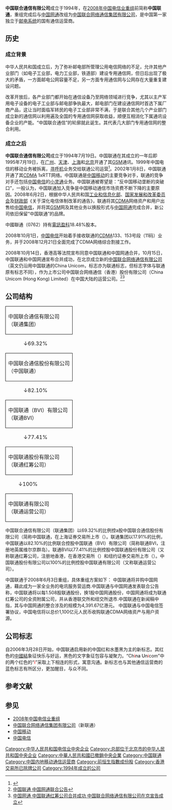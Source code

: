 {{NoteTA|G1=CR|G2=IT}}
{{about|2008年中国电信业重组之前的中国联合通信有限公司|其它名称类似的公司|中国联通 (消歧义)}}
{{Infobox_Company
|company_name =中国联合通信有限公司
|company_name_en = China United Telecommunications Ltd
|company_logo =[[File:China_Unicom.png|File:China_Unicom.png]]
|company_type = [[中國中央企業|中國中央企業]]（[[紅籌股|紅籌股]]）[[上市公司|上市公司]]
|market_information ={{nyse2|CHU}}<br />{{sehk2|0762}}<br />{{sse|600050}}
|company_slogan =让一切自由连通
|foundation =1994年7月19日
|location =[[中国|中国]][[北京|北京]]
|industry =电信服务业
|key_people =董事长：常小兵
|area_served=[[GSM|GSM]]，CDMA 1xRTT 移动网络通信
|profit =
|asset =
|market_value =
|num_employees =
|products =
|revenue =995.4亿人民币(2007年)
}}
'''中国联合通信有限公司'''成立于1994年，在[[2008年中国电信业重组|2008年中国电信业重组]]前简称'''中国联通'''，重组完成后与[[中国网通|中国网通]]改组为[[中国联合网络通信集团有限公司|中国联合网络通信集团有限公司]]，是中国第一家独立于[[中华人民共和国邮电部|邮电系统]]的国有通信运营商。

== 历史 ==
=== 成立背景 ===
中华人民共和国成立后，为了弥补邮电部所管理公用电信网络的不足，允许其他产业部门（如电子工业部，电力工业部，铁道部）建设专用通信网，但日后出现了极大的矛盾，一方面邮电公网容量不足，另一方面专用通信网与公网存在大量重复建设问题。

改革开放后，各产业部门都开始在通信设备乃至网络领域进行竞争，尤其以主产军用电子设备的电子工业部与邮电部争执最大，邮电部门在建设通信网时首选下属厂商产品，这让当时面临军转民的电子工业部非常不满，于是联合其他几个产业部门成立新的通信网以利用遍及全国的专用通信网获取收益，顺便互相消化下属通讯设备企业的产能。“中国联合通信”的轮廓就此诞生。其代表几大部门专用通信网的整合利用。

=== 成立之后 ===
'''中国联合通信有限公司'''成立于1994年7月19日。中国联通在其成立的一年后即1995年7月19日，在[[广州|广州]]、[[天津|天津]]、[[上海|上海]]和[[北京|北京]]开通了其[[GSM|GSM]]通讯。1999年中国电信的移动业务被拆离，[[寻呼机|寻呼机]]业务交给联通公司运营<ref>{{Cite web|title=中国通讯发展史（三）寻呼机|url=https://zhuanlan.zhihu.com/p/115825642|accessdate=2020-08-26|work=知乎专栏|language=zh}}</ref>。2002年1月8日，中国联通开通了其[[CDMA|CDMA]] 1xRTT网络。中国联通是[[中国移动|中国移动]]的主要竞争对手，联通的竞争对手还包括[[中国电信|中国电信]]的[[小灵通|小灵通]]业务。中国联通被寄望是：“反中国移动垄断的突破口”，一般认为，中国联通加入竞争是中国移动通信市场资费不断下降的主要原因。2008年6月2日，根据中华人民共和国[[工业和信息化部|工业和信息化部]]、[[国家发展和改革委员会|国家发展和改革委员会]]及[[财政部|财政部]]《关于深化电信体制改革的通告》，联通将其[[CDMA|CDMA]]网络资产和用户出售给[[中国电信|中国电信]]，并将其[[GSM|GSM]]网及其他业务以换股形式与[[中国网通|中国网通]]完成合并，新公司依旧保留“中国联通”的品牌。

中國聯通（0762）持有[[電訊盈科|電訊盈科]]18.48%股本。

2008年10月1日，[[中国电信|中国电信]]开始着手接收联通的[[CDMA|CDMA]]133、153号段（11码）业务，并于2008年12月21日全面完成了CDMA网络综合割接工作。

2008年10月14日，香港高等法院宣布同意中国联通和中国网通合并，10月15日，中国联通和中国网通宣布合并成功，在北京成立新的[[中国联合网络通信有限公司|中国联合网络通信有限公司]]（英文仍沿用中国联通的China Unicom，标志亦为联通标志，但标志字体与联通原有标志不同），作为上市公司中国联合网络通信（香港）股份有限公司（China Unicom (Hong Kong) Limited）在中国大陆的运营公司。<ref>[http://www.cnc.cn/mj/news.asp?Unid=12335 中国联通 中国网通联合公告]{{dead link|date=2017年11月 |bot=InternetArchiveBot |fix-attempted=yes }}</ref><ref>[http://www.cnc.cn/mj/news.asp?Unid=12335 中国网通 中国联通红筹公司合并成功 中国联合网络通信有限公司在京宣告成立]{{dead link|date=2017年11月 |bot=InternetArchiveBot |fix-attempted=yes }}</ref>

== 公司结构 ==
{| style="background-color:transparent; text-align:center;float:right; width:50%;"
| colspan="2" style="border: 1px solid black;"|中国联合通信有限公司<br />（联通集团）
|-
| style="text-indent:3em;"|↓69.32%||↓
|-
| style="border: 1px solid black;"|中国联合通信股份有限公司<br />（中国联通）||↓<br />↓
|-
| style="text-indent:3em;"|↓82.10%|| style="text-indent:3em;"|↓17.91%
|-
| style="border: 1px solid black;" colspan="2"|中国联通（BVI）有限公司<br />（联通BVI）
|-
| style="text-indent:3em;" colspan="2"|↓77.41%
|-
| style="border: 1px solid black;" colspan="2"|中国联通股份有限公司<br />（联通红筹公司）
|-
| style="text-indent:2em;" colspan="2"|↓100%
|-
| colspan="2" style="border: 1px solid black;"|中国联通有限公司<br />（联通运营公司）
|}

中国联合通信有限公司（联通集团）以69.32%的比例控a股中国联合通信股份有限公司（简称中国联通，在上海证券交易所上市（{{Sse2|600050}}）。联通集团以17.91%的比例，中国联通以82.10%的比例联合控股中国联通（BVI）有限公司（简称联通BVI，注册地英属维尔京群岛）。联通BVI以77.41%的比例控股中国联通股份有限公司（又称联通红筹公司，注册地香港，在香港交易所（{{sehk2|0762}}）和纽约证券交易所上市（{{nyse2|CHU}}）。中国联通股份有限公司以100%的比例控股中国联通有限公司（又称联通运营公司）。

中国联通于2008年6月3日重组，具体重组方案如下：
中国联通将并购中国网通，藉此成为一家全业务的电讯服务营运商.中国联通与中国网通发表联合公告称，中国联通将以每1.508股联通股份，换1股中国网通股份，中国网通将成为联通红筹公司的全资附属公司，并从香港联交所和纽交所退市.中国联通在新闻稿中指，其与中国网通的整合涉及的规模为4,391.67亿港元。
中国联通与中国电信签署协议，中国电信将以总价1,100亿元人民币收购联通CDMA网络资产与用户资源。

==公司标志==
{{See also|中国联合网络通信集团有限公司#公司标志}}
自2006年3月28日开始，中国联通启用新的中国红和水墨黑为主的新标志。其红色的[[中國結|中國結]]象征快乐与好运，黑色的文字象征包容与凝聚力。“Ch<span style="color: red;">i<span style="color: black;">na Un</span>i</span>com”中的两个红色的“<span style="color: red;">i</span>”采取上下相连的形式，寓意沟通。新标志也与其他通信运营商的蓝色标志有所区分，更加醒目，与众不同。

== 参考文献 ==
{{Reflist|2}}

== 参见 ==
*[[2008年中国电信业重组|2008年中国电信业重组]]
*[[中国联合网络通信集团有限公司|中国联合网络通信集团有限公司]]（新联通）
*[[中国移动|中国移动]]
*[[中国电信|中国电信]]

[[Category:中华人民共和国电信业中央企业|Category:中华人民共和国电信业中央企业]]
[[Category:总部位于北京市的中华人民共和国中央企业|Category:总部位于北京市的中华人民共和国中央企业]]
[[Category:中華人民共和國已撤銷中央企業|Category:中華人民共和國已撤銷中央企業]]
[[Category:中国联通|Category:中国联通]]
[[Category:中国内地移动通信运营商|Category:中国内地移动通信运营商]]
[[Category:前恒生指數成份股|Category:前恒生指數成份股]]
[[Category:香港交易所已除牌公司|Category:香港交易所已除牌公司]]
[[Category:1994年成立的公司|Category:1994年成立的公司]]